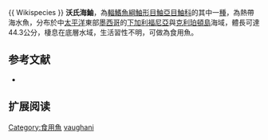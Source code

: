 {{Speciesbox
| name = 沃氏海鮋
| image = 
| image_width = 250px
| status = LC
| status_system = IUCN3.1
| genus = Pontinus
| species = vaughani
| authority = Barnhart & Hubbs, 1946 
| synonyms = 
}}{{ Wikispecies }}
'''沃氏海鮋'''，為[[輻鰭魚綱|輻鰭魚綱]][[鮋形目|鮋形目]][[鮋亞目|鮋亞目]][[鮋科|鮋科]]的其中一[[種|種]]，為熱帶海水魚，分布於中[[太平洋|太平洋]]東部[[墨西哥|墨西哥]]的[[下加利福尼亞|下加利福尼亞]]與[[克利珀頓島|克利珀頓島]]海域，體長可達44.3公分，棲息在底層水域，生活習性不明，可做為食用魚。
==参考文献==
*{{FishBase_species|genus=Pontinus|species=vaughani|year=2014|month=6}}

== 扩展阅读 ==
{{refbegin}}
{{wikispecies-inline|Pontinus vaughani|沃氏海鮋}}
{{refend}}
{{Taxonbar|from=Q969598}}

[[Category:食用魚|Category:食用魚]]
[[Category:海鮋屬|vaughani]]


{{鮋形目小作品}}